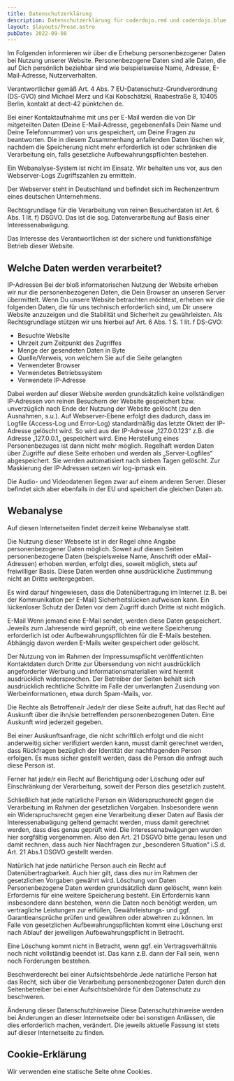```yaml
---
title: Datenschutzerklärung
description: Datenschutzerklärung für coderdojo.red und coderdojo.blue
layout: $layouts/Prose.astro
pubDate: 2022-09-08
---
```


Im Folgenden informieren wir über die Erhebung personenbezogener Daten bei Nutzung unserer Website. Personenbezogene
Daten sind alle Daten, die auf Dich persönlich beziehbar sind wie beispielsweise Name, Adresse, E-Mail-Adresse,
Nutzerverhalten.

Verantwortlicher gemäß Art. 4 Abs. 7 EU-Datenschutz-Grundverordnung (DS-GVO) sind Michael Merz und Kai Kobschätzki,
Raabestraße 8, 10405 Berlin, kontakt at dect-42 pünktchen de.

Bei einer Kontaktaufnahme mit uns per E-Mail werden die von Dir mitgeteilten Daten (Deine E-Mail-Adresse, gegebenenfalls
Dein Name und Deine Telefonnummer) von uns gespeichert, um Deine Fragen zu beantworten. Die in diesem Zusammenhang
anfallenden Daten löschen wir, nachdem die Speicherung nicht mehr erforderlich ist oder schränken die Verarbeitung ein,
falls gesetzliche Aufbewahrungspflichten bestehen.

Ein Webanalyse-System ist nicht im Einsatz. Wir behalten uns vor, aus den Webserver-Logs Zugriffszahlen zu ermitteln.

Der Webserver steht in Deutschland und befindet sich im Rechenzentrum eines deutschen Unternehmens.

Rechtsgrundlage für die Verarbeitung von reinen Besucherdaten ist Art. 6 Abs. 1 lit. f) DSGVO. Das ist die sog.
Datenverarbeitung auf Basis einer Interessenabwägung.

Das Interesse des Verantwortlichen ist der sichere und funktionsfähige Betrieb dieser Website.

## Welche Daten werden verarbeitet?

IP-Adressen Bei der bloß informatorischen Nutzung der Website erheben wir nur die personenbezogenen Daten, die Dein
Browser an unseren Server übermittelt. Wenn Du unsere Website betrachten möchtest, erheben wir die folgenden Daten, die
für uns technisch erforderlich sind, um Dir unsere Website anzuzeigen und die Stabilität und Sicherheit zu
gewährleisten. Als Rechtsgrundlage stützen wir uns hierbei auf Art. 6 Abs. 1 S. 1 lit. f DS-GVO:

-   Besuchte Website
-   Uhrzeit zum Zeitpunkt des Zugriffes
-   Menge der gesendeten Daten in Byte
-   Quelle/Verweis, von welchem Sie auf die Seite gelangten
-   Verwendeter Browser
-   Verwendetes Betriebssystem
-   Verwendete IP-Adresse

Dabei werden auf dieser Website werden grundsätzlich keine vollständigen IP-Adressen von reinen Besuchern der Website
gespeichert bzw. unverzüglich nach Ende der Nutzung der Website gelöscht (zu den Ausnahmen, s.u.). Auf Webserver-Ebene
erfolgt dies dadurch, dass im Logfile (Access-Log und Error-Log) standardmäßig das letzte Oktett der IP-Adresse gelöscht
wird. So wird aus der IP-Adresse „127.0.0.123“ z.B. die Adresse „127.0.0.1„ gespeichert wird. Eine Herstellung eines
Personenbezuges ist dann nicht mehr möglich. Regelhaft werden Daten über Zugriffe auf diese Seite erhoben und werden als
„Server-Logfiles“ abgespeichert. Sie werden automatisiert nach sieben Tagen gelöscht. Zur Maskierung der IP-Adressen
setzen wir log-ipmask ein.

Die Audio- und Videodatenen liegen zwar auf einem anderen Server. Dieser befindet sich aber ebenfalls in der EU und
speichert die gleichen Daten ab.

## Webanalyse

Auf diesen Internetseiten findet derzeit keine Webanalyse statt.

Die Nutzung dieser Webseite ist in der Regel ohne Angabe personenbezogener Daten möglich. Soweit auf diesen Seiten
personenbezogene Daten (beispielsweise Name, Anschrift oder eMail-Adressen) erhoben werden, erfolgt dies, soweit
möglich, stets auf freiwilliger Basis. Diese Daten werden ohne ausdrückliche Zustimmung nicht an Dritte weitergegeben.

Es wird darauf hingewiesen, dass die Datenübertragung im Internet (z.B. bei der Kommunikation per E-Mail)
Sicherheitslücken aufweisen kann. Ein lückenloser Schutz der Daten vor dem Zugriff durch Dritte ist nicht möglich.

E-Mail Wenn jemand eine E-Mail sendet, werden diese Daten gespeichert. Jeweils zum Jahresende wird geprüft, ob eine
weitere Speicherung erforderlich ist oder Aufbewahrungspflichten für die E-Mails bestehen. Abhängig davon werden E-Mails
weiter gespeichert oder gelöscht.

Der Nutzung von im Rahmen der Impressumspflicht veröffentlichten Kontaktdaten durch Dritte zur Übersendung von nicht
ausdrücklich angeforderter Werbung und Informationsmaterialien wird hiermit ausdrücklich widersprochen. Der Betreiber
der Seiten behält sich ausdrücklich rechtliche Schritte im Falle der unverlangten Zusendung von Werbeinformationen, etwa
durch Spam-Mails, vor.

Die Rechte als Betroffene/r Jede/r der diese Seite aufruft, hat das Recht auf Auskunft über die ihn/sie betreffenden
personenbezogenen Daten. Eine Auskunft wird jederzeit gegeben.

Bei einer Auskunftsanfrage, die nicht schriftlich erfolgt und die nicht anderweitig sicher verifiziert werden kann,
musst damit gerechnet werden, dass Rückfragen bezüglich der Identität der nachfragenden Person erfolgen. Es muss sicher
gestellt werden, dass die Person die anfragt auch diese Person ist.

Ferner hat jede/r ein Recht auf Berichtigung oder Löschung oder auf Einschränkung der Verarbeitung, soweit der Person
dies gesetzlich zusteht.

Schließlich hat jede natürliche Person ein Widerspruchsrecht gegen die Verarbeitung im Rahmen der gesetzlichen Vorgaben.
Insbesondere wenn ein Widerspruchsrecht gegen eine Verarbeitung dieser Daten auf Basis der Interessenabwägung geltend
gemacht werden, muss damit gerechnet werden, dass dies genau geprüft wird. Die Interessenabwägungen wurden hier
sorgfältig vorgenommen. Also den Art. 21 DSGVO bitte genau lesen und damit rechnen, dass auch hier Nachfragen zur
„besonderen Situation“ i.S.d. Art. 21 Abs.1 DSGVO gestellt werden.

Natürlich hat jede natürliche Person auch ein Recht auf Datenübertragbarkeit. Auch hier gilt, dass dies nur im Rahmen
der gesetzlichen Vorgaben gewährt wird. Löschung von Daten Personenbezogene Daten werden grundsätzlich dann gelöscht,
wenn kein Erfordernis für eine weitere Speicherung besteht. Ein Erfordernis kann insbesondere dann bestehen, wenn die
Daten noch benötigt werden, um vertragliche Leistungen zur erfüllen, Gewährleistungs- und ggf. Garantieansprüche prüfen
und gewähren oder abwehren zu können. Im Falle von gesetzlichen Aufbewahrungspflichten kommt eine Löschung erst nach
Ablauf der jeweiligen Aufbewahrungspflicht in Betracht.

Eine Löschung kommt nicht in Betracht, wenn ggf. ein Vertragsverhältnis noch nicht vollständig beendet ist. Das kann
z.B. dann der Fall sein, wenn noch Forderungen bestehen.

Beschwerderecht bei einer Aufsichtsbehörde Jede natürliche Person hat das Recht, sich über die Verarbeitung
personenbezogener Daten durch den Seitenbetreiber bei einer Aufsichtsbehörde für den Datenschutz zu beschweren.

Änderung dieser Datenschutzhinweise Diese Datenschutzhinweise werden bei Änderungen an dieser Internetseite oder bei
sonstigen Anlässen, die dies erforderlich machen, verändert. Die jeweils aktuelle Fassung ist stets auf dieser
Internetseite zu finden.

## Cookie-Erklärung

Wir verwenden eine statische Seite ohne Cookies.

